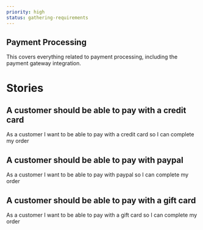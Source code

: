 ```yaml
---
priority: high
status: gathering-requirements
---
```


## Payment Processing

This covers everything related to payment processing, including the payment gateway integration.

# Stories

## A customer should be able to pay with a credit card

As a customer I want to be able to pay with a credit card so I can complete my order

## A customer should be able to pay with paypal

As a customer I want to be able to pay with paypal so I can complete my order

## A customer should be able to pay with a gift card

As a customer I want to be able to pay with a gift card so I can complete my order
